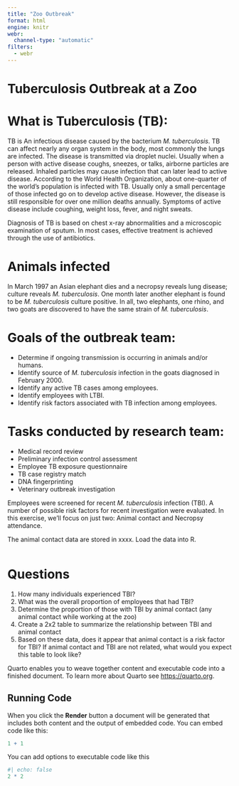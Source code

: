 ```yaml
---
title: "Zoo Outbreak"
format: html
engine: knitr
webr:
  channel-type: "automatic"
filters:
  - webr
---
```


# Tuberculosis Outbreak at a Zoo

# What is Tuberculosis (TB): 

TB is An infectious disease caused by the bacterium *M. tuberculosis*.  TB can affect nearly any organ system in the body, most commonly the lungs are infected.   The disease is transmitted via droplet nuclei.  Usually when a person with active disease coughs, sneezes, or talks, airborne particles are released.  Inhaled particles may cause infection that can later lead to active disease.  According to the World Health Organization, about one-quarter of the world’s population is infected with TB.  Usually only a small percentage of those infected go on to develop active disease.  However, the disease is still responsible for over one million deaths annually.   Symptoms of active disease include coughing, weight loss, fever, and night sweats.

Diagnosis of TB is  based on chest x-ray abnormalities and a microscopic examination of sputum.  In most cases, effective treatment is achieved through the use of antibiotics.

# Animals infected  

In March 1997 an Asian elephant dies and a necropsy reveals lung disease; culture reveals *M. tuberculosis*.  One month later another elephant is found to be *M. tuberculosis* culture positive.  In all, two elephants, one rhino, and two goats are discovered to have the same strain of *M. tuberculosis*.

# Goals of the outbreak team:  

- Determine if ongoing transmission is occurring in animals and/or humans.
- Identify source of *M. tuberculosis* infection in the goats diagnosed in February 2000.
- Identify any active TB cases among employees.
- Identify employees with LTBI.
- Identify risk factors associated with TB infection among employees.

# Tasks conducted by research team:  

- Medical record review
- Preliminary infection control assessment
- Employee TB exposure questionnaire
- TB case registry match
- DNA fingerprinting
- Veterinary outbreak investigation

Employees were screened for recent *M. tuberculosis* infection (TBI).  A number of possible risk factors for recent investigation were evaluated.  In this exercise, we’ll focus on just two: Animal contact and Necropsy attendance.

The animal contact data are stored in xxxx.  Load the data into R.

```r

```


# Questions  

1. How many individuals experienced TBI?
2. What was the overall proportion of employees that had TBI?
3. Determine the proportion of those with TBI by animal contact (any animal contact while working at the zoo)
4. Create a 2x2 table to summarize the relationship between TBI and animal contact
5. Based on these data, does it appear that animal contact is a risk factor for TBI?  If animal contact and TBI are not related, what would you expect this table to look like?


Quarto enables you to weave together content and executable code into a finished document. To learn more about Quarto see <https://quarto.org>.

## Running Code

When you click the **Render** button a document will be generated that includes both content and the output of embedded code. You can embed code like this:

```r
1 + 1
```

You can add options to executable code like this 

```r
#| echo: false
2 * 2
```


